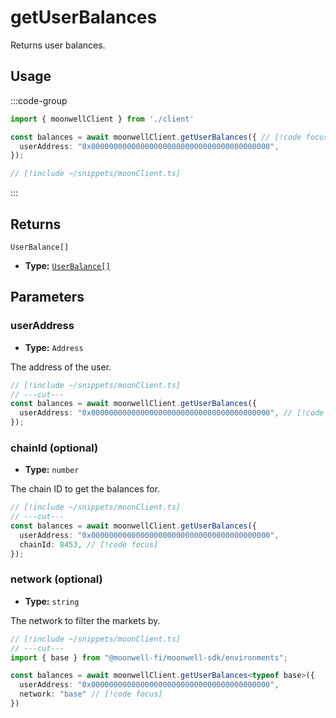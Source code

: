
# getUserBalances

Returns user balances.

## Usage

:::code-group

```ts twoslash [example.ts]
import { moonwellClient } from './client'

const balances = await moonwellClient.getUserBalances({ // [!code focus:3]
  userAddress: "0x0000000000000000000000000000000000000000",
});
```

```ts twoslash [client.ts] filename="client.ts"
// [!include ~/snippets/moonClient.ts]
```

:::

## Returns

```
UserBalance[]
```

- **Type:** [`UserBalance[]`](/docs/glossary/types#user-balance)

## Parameters

### userAddress

- **Type:** `Address`

The address of the user.

```ts twoslash
// [!include ~/snippets/moonClient.ts]
// ---cut---
const balances = await moonwellClient.getUserBalances({
  userAddress: "0x0000000000000000000000000000000000000000", // [!code focus]
});
```

### chainId (optional)

- **Type:** `number`

The chain ID to get the balances for.

```ts twoslash
// [!include ~/snippets/moonClient.ts]
// ---cut---
const balances = await moonwellClient.getUserBalances({
  userAddress: "0x0000000000000000000000000000000000000000",
  chainId: 8453, // [!code focus]
});
```

<OptionalNetworkInfo />

### network (optional)

- **Type:** `string`

The network to filter the markets by.

```ts twoslash
// [!include ~/snippets/moonClient.ts]
// ---cut---
import { base } from "@moonwell-fi/moonwell-sdk/environments";

const balances = await moonwellClient.getUserBalances<typeof base>({
  userAddress: "0x0000000000000000000000000000000000000000",
  network: "base" // [!code focus]
})
```
